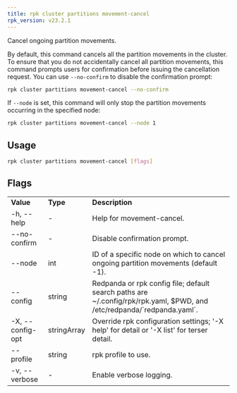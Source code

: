 ```yaml
---
title: rpk cluster partitions movement-cancel
rpk_version: v23.2.1
---
```


<head>
  <meta name="title" content="rpk cluster partitions movement-cancel | Redpanda Docs" />
  <meta name="description" content="rpk cluster partitions movement-cancel" />
  <link rel="canonical" href="https://docs.redpanda.com/docs/reference/rpk/rpk-cluster/rpk-cluster-partitions-movement-cancel/" />
</head>

Cancel ongoing partition movements.

By default, this command cancels all the partition movements in the cluster.
To ensure that you do not accidentally cancel all partition movements, this
command prompts users for confirmation before issuing the cancellation request.
You can use `--no-confirm` to disable the confirmation prompt:


```bash
rpk cluster partitions movement-cancel --no-confirm
```

If `--node` is set, this command will only stop the partition movements
occurring in the specified node:

```bash
rpk cluster partitions movement-cancel --node 1
```

## Usage

```bash
rpk cluster partitions movement-cancel [flags]
```

## Flags

<table>
  <tbody>
    <tr>
      <td>
        <strong>Value</strong>
      </td>
      <td>
        <strong>Type</strong>
      </td>
      <td>
        <strong>Description</strong>
      </td>
    </tr>
    <tr>
      <td>-h, --help</td>
      <td>-</td>
      <td>Help for movement-cancel.</td>
    </tr>
    <tr>
      <td>--no-confirm</td>
      <td>-</td>
      <td>Disable confirmation prompt.</td>
    </tr>
    <tr>
      <td>--node</td>
      <td>int</td>
      <td>
        ID of a specific node on which to cancel ongoing partition movements
        (default -1).
      </td>
    </tr>
    <tr>
      <td>--config</td>
      <td>string</td>
      <td>
        Redpanda or rpk config file; default search paths are
        ~/.config/rpk/rpk.yaml, $PWD, and /etc/redpanda/`redpanda.yaml`.
      </td>
    </tr>
    <tr>
      <td>-X, --config-opt</td>
      <td>stringArray</td>
      <td>
        Override rpk configuration settings; '-X help' for detail or '-X list'
        for terser detail.
      </td>
    </tr>
    <tr>
      <td>--profile</td>
      <td>string</td>
      <td>rpk profile to use.</td>
    </tr>
    <tr>
      <td>-v, --verbose</td>
      <td>-</td>
      <td>Enable verbose logging.</td>
    </tr>
  </tbody>
</table>
